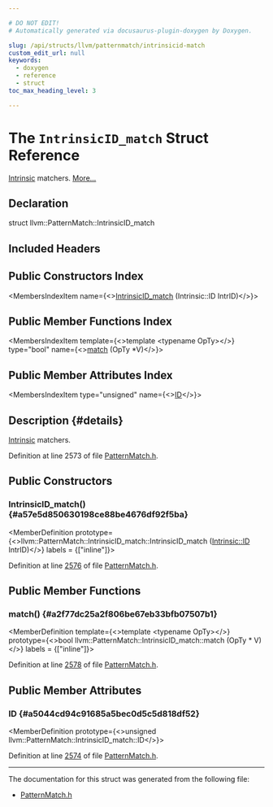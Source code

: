 ```yaml
---

# DO NOT EDIT!
# Automatically generated via docusaurus-plugin-doxygen by Doxygen.

slug: /api/structs/llvm/patternmatch/intrinsicid-match
custom_edit_url: null
keywords:
  - doxygen
  - reference
  - struct
toc_max_heading_level: 3

---
```





# The `IntrinsicID_match` Struct Reference

<DoxygenPage pluginConfig={pluginConfig}>

<a href="/docs/api/namespaces/llvm/intrinsic">Intrinsic</a> matchers. <a href="#details">More...</a>

## Declaration

<CodeBlock>struct llvm::PatternMatch::IntrinsicID_match</CodeBlock>

## Included Headers

<IncludesList>
<IncludesListItem
  filePath="llvm/IR/PatternMatch.h"
  permalink="/docs/api/files/include/include/llvm/include/llvm/ir/patternmatch-h"
  isLocal="true" />
</IncludesList>

## Public Constructors Index

<MembersIndex>

<MembersIndexItem
  name={<><a href="#a57e5d850630198ce88be4676df92f5ba">IntrinsicID&#95;match</a> (Intrinsic::ID IntrID)</>}>
</MembersIndexItem>

</MembersIndex>

## Public Member Functions Index

<MembersIndex>

<MembersIndexItem
  template={<>template &lt;typename OpTy&gt;</>}
  type="bool"
  name={<><a href="#a2f77dc25a2f806be67eb33bfb07507b1">match</a> (OpTy &#42;V)</>}>
</MembersIndexItem>

</MembersIndex>

## Public Member Attributes Index

<MembersIndex>

<MembersIndexItem
  type="unsigned"
  name={<><a href="#a5044cd94c91685a5bec0d5c5d818df52">ID</a></>}>
</MembersIndexItem>

</MembersIndex>

## Description {#details}

<a href="/docs/api/namespaces/llvm/intrinsic">Intrinsic</a> matchers.

Definition at line 2573 of file <a href="/docs/api/files/include/include/llvm/include/llvm/ir/patternmatch-h">PatternMatch.h</a>.

<SectionDefinition>

## Public Constructors

### IntrinsicID&#95;match() {#a57e5d850630198ce88be4676df92f5ba}

<MemberDefinition
  prototype={<>llvm::PatternMatch::IntrinsicID&#95;match::IntrinsicID&#95;match (<a href="/docs/api/namespaces/llvm/intrinsic/#a80add6b3b1cdaec560907995127adc16">Intrinsic::ID</a> IntrID)</>}
  labels = {["inline"]}>

Definition at line <a href="/docs/api/files/include/include/llvm/include/llvm/ir/patternmatch-h/#l02576">2576</a> of file <a href="/docs/api/files/include/include/llvm/include/llvm/ir/patternmatch-h">PatternMatch.h</a>.
</MemberDefinition>

</SectionDefinition>

<SectionDefinition>

## Public Member Functions

### match() {#a2f77dc25a2f806be67eb33bfb07507b1}

<MemberDefinition
  template={<>template &lt;typename OpTy&gt;</>}
  prototype={<>bool llvm::PatternMatch::IntrinsicID&#95;match::match (OpTy &#42; V)</>}
  labels = {["inline"]}>

Definition at line <a href="/docs/api/files/include/include/llvm/include/llvm/ir/patternmatch-h/#l02578">2578</a> of file <a href="/docs/api/files/include/include/llvm/include/llvm/ir/patternmatch-h">PatternMatch.h</a>.
</MemberDefinition>

</SectionDefinition>

<SectionDefinition>

## Public Member Attributes

### ID {#a5044cd94c91685a5bec0d5c5d818df52}

<MemberDefinition
  prototype={<>unsigned llvm::PatternMatch::IntrinsicID&#95;match::ID</>}>

Definition at line <a href="/docs/api/files/include/include/llvm/include/llvm/ir/patternmatch-h/#l02574">2574</a> of file <a href="/docs/api/files/include/include/llvm/include/llvm/ir/patternmatch-h">PatternMatch.h</a>.
</MemberDefinition>

</SectionDefinition>

<hr/>

The documentation for this struct was generated from the following file:

<ul>
<li><a href="/docs/api/files/include/include/llvm/include/llvm/ir/patternmatch-h">PatternMatch.h</a></li>
</ul>

</DoxygenPage>
